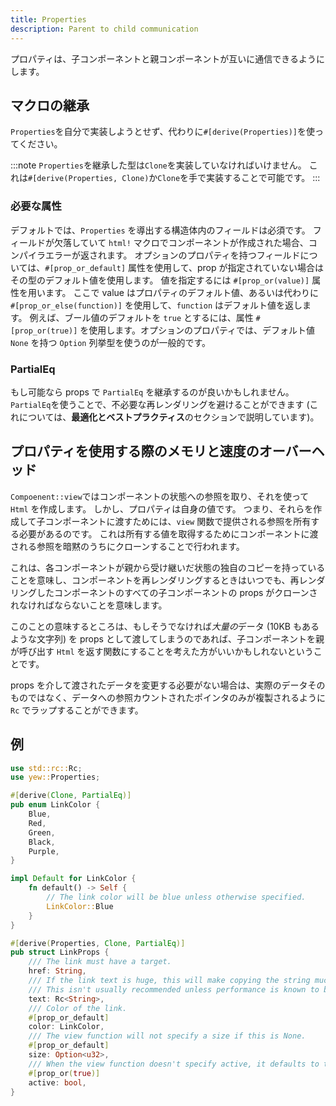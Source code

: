 ```yaml
---
title: Properties
description: Parent to child communication
---
```


プロパティは、子コンポーネントと親コンポーネントが互いに通信できるようにします。

## マクロの継承

`Properties`を自分で実装しようとせず、代わりに`#[derive(Properties)]`を使ってください。

:::note
`Properties`を継承した型は`Clone`を実装していなければいけません。
これは`#[derive(Properties, Clone)`か`Clone`を手で実装することで可能です。
:::

### 必要な属性

デフォルトでは、`Properties` を導出する構造体内のフィールドは必須です。
フィールドが欠落していて `html!` マクロでコンポーネントが作成された場合、コンパイラエラーが返されます。
オプションのプロパティを持つフィールドについては、`#[prop_or_default]` 属性を使用して、prop が指定されていない場合はその型のデフォルト値を使用します。
値を指定するには `#[prop_or(value)]` 属性を用います。
ここで value はプロパティのデフォルト値、あるいは代わりに `#[prop_or_else(function)]` を使用して、`function` はデフォルト値を返します。
例えば、ブール値のデフォルトを `true` とするには、属性 `#[prop_or(true)]` を使用します。オプションのプロパティでは、デフォルト値 `None` を持つ `Option` 列挙型を使うのが一般的です。

### PartialEq

もし可能なら props で `PartialEq` を継承するのが良いかもしれません。
`PartialEq`を使うことで、不必要な再レンダリングを避けることができます
(これについては、**最適化とベストプラクティス**のセクションで説明しています)。

## プロパティを使用する際のメモリと速度のオーバーヘッド

`Compoenent::view`ではコンポーネントの状態への参照を取り、それを使って `Html` を作成します。
しかし、プロパティは自身の値です。
つまり、それらを作成して子コンポーネントに渡すためには、`view` 関数で提供される参照を所有する必要があるのです。
これは所有する値を取得するためにコンポーネントに渡される参照を暗黙のうちにクローンすることで行われます。

これは、各コンポーネントが親から受け継いだ状態の独自のコピーを持っていることを意味し、コンポーネントを再レンダリングするときはいつでも、再レンダリングしたコンポーネントのすべての子コンポーネントの props がクローンされなければならないことを意味します。

このことの意味するところは、もしそうでなければ*大量の*データ \(10KB もあるような文字列\) を props として渡してしまうのであれば、子コンポーネントを親が呼び出す `Html` を返す関数にすることを考えた方がいいかもしれないということです。

props を介して渡されたデータを変更する必要がない場合は、実際のデータそのものではなく、データへの参照カウントされたポインタのみが複製されるように `Rc` でラップすることができます。

## 例

```rust
use std::rc::Rc;
use yew::Properties;

#[derive(Clone, PartialEq)]
pub enum LinkColor {
    Blue,
    Red,
    Green,
    Black,
    Purple,
}

impl Default for LinkColor {
    fn default() -> Self {
        // The link color will be blue unless otherwise specified.
        LinkColor::Blue
    }
}

#[derive(Properties, Clone, PartialEq)]
pub struct LinkProps {
    /// The link must have a target.
    href: String,
    /// If the link text is huge, this will make copying the string much cheaper.
    /// This isn't usually recommended unless performance is known to be a problem.
    text: Rc<String>,
    /// Color of the link.
    #[prop_or_default]
    color: LinkColor,
    /// The view function will not specify a size if this is None.
    #[prop_or_default]
    size: Option<u32>,
    /// When the view function doesn't specify active, it defaults to true.
    #[prop_or(true)]
    active: bool,
}
```

